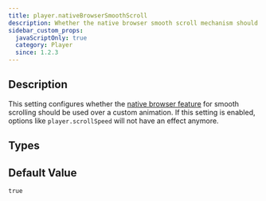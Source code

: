```yaml
---
title: player.nativeBrowserSmoothScroll
description: Whether the native browser smooth scroll mechanism should be used over a custom animation.
sidebar_custom_props:
  javaScriptOnly: true
  category: Player
  since: 1.2.3
---
```


<SinceBadge since="1.2.3" />


## Description

This setting configures whether the [native browser feature](https://developer.mozilla.org/en-US/docs/Web/API/Element/scrollTo)
for smooth scrolling should be used over a custom animation.
If this setting is enabled, options like `player.scrollSpeed` will not have an effect anymore.

<PropertyDescription showJson={true} />

## Types

<TypeTable>
    <TypeRow name="bool" />
</TypeTable>

## Default Value

`true`